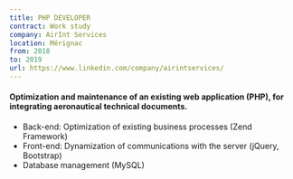 ```yaml
---
title: PHP DEVELOPER
contract: Work study
company: AirInt Services
location: Mérignac
from: 2018
to: 2019
url: https://www.linkedin.com/company/airintservices/
---
```


#### Optimization and maintenance of an existing web application (PHP), for integrating aeronautical technical documents.

- Back-end: Optimization of existing business processes (Zend Framework)
- Front-end: Dynamization of communications with the server (jQuery, Bootstrap)
- Database management (MySQL)
